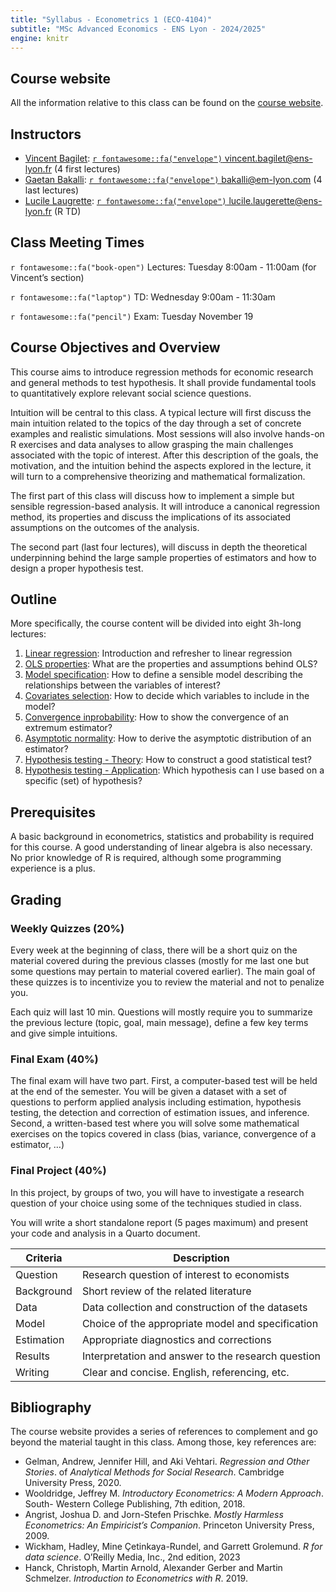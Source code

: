 ```yaml
---
title: "Syllabus - Econometrics 1 (ECO-4104)"
subtitle: "MSc Advanced Economics - ENS Lyon - 2024/2025"
engine: knitr
---
```


## Course website

All the information relative to this class can be found on the [course website]().

## Instructors

-   [Vincent Bagilet](https://vincentbagilet.github.io/): [`r fontawesome::fa("envelope")` vincent.bagilet\@ens-lyon.fr](mailto:vincent.bagilet@ens-lyon.fr){.email} (4 first lectures)
-   [Gaetan Bakalli](https://gaetanbakalli.com/): [`r fontawesome::fa("envelope")` bakalli\@em-lyon.com](mailto:bakalli@em-lyon.com){.email} (4 last lectures)
-   [Lucile Laugrette](https://sites.google.com/view/lucilelaugerette/home): [`r fontawesome::fa("envelope")` lucile.laugerette\@ens-lyon.fr](mailto:lucile.laugerette@ens-lyon.fr){.email} (R TD)

## Class Meeting Times

`r fontawesome::fa("book-open")` Lectures: Tuesday 8:00am - 11:00am (for Vincent's section)

`r fontawesome::fa("laptop")` TD: Wednesday 9:00am - 11:30am

`r fontawesome::fa("pencil")` Exam: Tuesday November 19

## Course Objectives and Overview

This course aims to introduce regression methods for economic research and general methods to test hypothesis. It shall provide fundamental tools to quantitatively explore relevant social science questions.

Intuition will be central to this class. A typical lecture will first discuss the main intuition related to the topics of the day through a set of concrete examples and realistic simulations. Most sessions will also involve hands-on R exercises and data analyses to allow grasping the main challenges associated with the topic of interest. After this description of the goals, the motivation, and the intuition behind the aspects explored in the lecture, it will turn to a comprehensive theorizing and mathematical formalization.

The first part of this class will discuss how to implement a simple but sensible regression-based analysis. It will introduce a canonical regression method, its properties and discuss the implications of its associated assumptions on the outcomes of the analysis.

The second part (last four lectures), will discuss in depth the theoretical underpinning behind the large sample properties of estimators and how to design a proper hypothesis test.

## Outline

More specifically, the course content will be divided into eight 3h-long lectures:

1.  [Linear regression](1_linear_regression.qmd): Introduction and refresher to linear regression
2.  [OLS properties](2_ols_properties.qmd): What are the properties and assumptions behind OLS?
3.  [Model specification](3_model_selection.qmd): How to define a sensible model describing the relationships between the variables of interest?
4.  [Covariates selection](4_covariates_selection.qmd): How to decide which variables to include in the model?
5.  [Convergence in](4_convergence.qmd)[probability](5_convergence.qmd): How to show the convergence of an extremum estimator?
6.  [Asymptotic normality](6_asynorm.qmd): How to derive the asymptotic distribution of an estimator?
7.  [Hypothesis testing - Theory](7_test_theo.qmd): How to construct a good statistical test?
8.  [Hypothesis testing - Application](8_test_app.qmd): Which hypothesis can I use based on a specific (set) of hypothesis?

## Prerequisites

A basic background in econometrics, statistics and probability is required for this course. A good understanding of linear algebra is also necessary. No prior knowledge of R is required, although some programming experience is a plus.

## Grading

### Weekly Quizzes (20%)

Every week at the beginning of class, there will be a short quiz on the material covered during the previous classes (mostly for me last one but some questions may pertain to material covered earlier). The main goal of these quizzes is to incentivize you to review the material and not to penalize you.

Each quiz will last 10 min. Questions will mostly require you to summarize the previous lecture (topic, goal, main message), define a few key terms and give simple intuitions.

### Final Exam (40%)

The final exam will have two part. First, a computer-based test will be held at the end of the semester. You will be given a dataset with a set of questions to perform applied analysis including estimation, hypothesis testing, the detection and correction of estimation issues, and inference. Second, a written-based test where you will solve some mathematical exercises on the topics covered in class (bias, variance, convergence of a estimator, ...)

### Final Project (40%)

In this project, by groups of two, you will have to investigate a research question of your choice using some of the techniques studied in class.

You will write a short standalone report (5 pages maximum) and present your code and analysis in a Quarto document.

| Criteria   | Description                                        |
|------------|----------------------------------------------------|
| Question   | Research question of interest to economists        |
| Background | Short review of the related literature             |
| Data       | Data collection and construction of the datasets   |
| Model      | Choice of the appropriate model and specification  |
| Estimation | Appropriate diagnostics and corrections            |
| Results    | Interpretation and answer to the research question |
| Writing    | Clear and concise. English, referencing, etc.      |

## Bibliography

The course website provides a series of references to complement and go beyond the material taught in this class. Among those, key references are:

-   Gelman, Andrew, Jennifer Hill, and Aki Vehtari. *Regression and Other Stories*. of *Analytical Methods for Social Research*. Cambridge University Press, 2020.
-   Wooldridge, Jeffrey M. *Introductory Econometrics: A Modern Approach*. South- Western College Publishing, 7th edition, 2018.
-   Angrist, Joshua D. and Jorn-Stefen Prischke. *Mostly Harmless Econometrics: An Empiricist's Companion*. Princeton University Press, 2009.
-   Wickham, Hadley, Mine Çetinkaya-Rundel, and Garrett Grolemund. *R for data science*. O'Reilly Media, Inc., 2nd edition, 2023
-   Hanck, Christoph, Martin Arnold, Alexander Gerber and Martin Schmelzer. *Introduction to Econometrics with R*. 2019.
